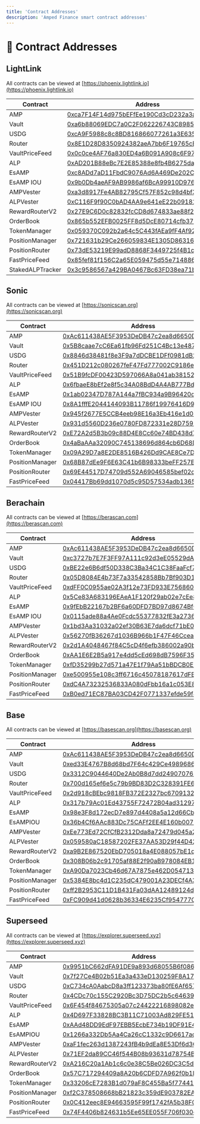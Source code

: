 ```yaml
---
title: 'Contract Addresses'
description: 'Amped Finance smart contract addresses'
---
```


# 📄 Contract Addresses

## LightLink

All contracts can be viewed at [https://phoenix.lightlink.io](https://phoenix.lightlink.io)

| Contract | Address |
|----------|---------|
| AMP | [0xca7F14F14d975bEFfEe190Cd3cD232a3a988Ab9C](https://phoenix.lightlink.io/token/0xca7F14F14d975bEFfEe190Cd3cD232a3a988Ab9C) |
| Vault | [0xa6b88069EDC7a0C2F062226743C8985FF72bB2Eb](https://phoenix.lightlink.io/address/0xa6b88069EDC7a0C2F062226743C8985FF72bB2Eb) |
| USDG | [0xcA9F5988c8c8BD816866077261a3E63575e1F7d8](https://phoenix.lightlink.io/token/0xcA9F5988c8c8BD816866077261a3E63575e1F7d8) |
| Router | [0x8E1D28D8350924382aeA7bb6F19765cE4afDd933](https://phoenix.lightlink.io/address/0x8E1D28D8350924382aeA7bb6F19765cE4afDd933) |
| VaultPriceFeed | [0x0c0ce4AF76a830ED4a6B091A908c6F97Fd5a5Bb9](https://phoenix.lightlink.io/address/0x0c0ce4AF76a830ED4a6B091A908c6F97Fd5a5Bb9) |
| ALP | [0xAD201B88eBc7E2E85388e8fb4B6275da4525d5e5](https://phoenix.lightlink.io/token/0xAD201B88eBc7E2E85388e8fb4B6275da4525d5e5) |
| EsAMP | [0xc8ADd7aD11FbdC9076Ad6A469De202CB76eFF7B8](https://phoenix.lightlink.io/token/0xc8ADd7aD11FbdC9076Ad6A469De202CB76eFF7B8) |
| EsAMP IOU | [0x9b0Db4aeAF9AB9986af6BcA99910D976942ECA6C](https://phoenix.lightlink.io/token/0x9b0Db4aeAF9AB9986af6BcA99910D976942ECA6C) |
| AMPVester | [0xa3d8917Fe4AB82795Cf57F852c98d4bf3bE235cA](https://phoenix.lightlink.io/address/0xa3d8917Fe4AB82795Cf57F852c98d4bf3bE235cA) |
| ALPVester | [0xC116F9f90C0bAD4AA9e641eE22b091814280B42F](https://phoenix.lightlink.io/address/0xC116F9f90C0bAD4AA9e641eE22b091814280B42F) |
| RewardRouterV2 | [0x27E9C6D0c82832fcCD8d674833ae88f2eda056c1](https://phoenix.lightlink.io/address/0x27E9C6D0c82832fcCD8d674833ae88f2eda056c1) |
| OrderBook | [0x865b552EFB0025FF8d5DcE80714cfb37CA912a21](https://phoenix.lightlink.io/address/0x865b552EFB0025FF8d5DcE80714cfb37CA912a21) |
| TokenManager | [0x059370C092b2a64c5C443fAEa9fF4Af92145539F](https://phoenix.lightlink.io/address/0x059370C092b2a64c5C443fAEa9fF4Af92145539F) |
| PositionManager | [0x721631b29Ce266059834E1305D863163fA090C44](https://phoenix.lightlink.io/address/0x721631b29Ce266059834E1305D863163fA090C44) |
| PositionRouter | [0x73dE53219E99adD8868F3449725f4B1cecb047c1](https://phoenix.lightlink.io/address/0x73dE53219E99adD8868F3449725f4B1cecb047c1) |
| FastPriceFeed | [0x85fef81f156C2a65E059475d55e7148866ef0247](https://phoenix.lightlink.io/address/0x85fef81f156C2a65E059475d55e7148866ef0247) |
| StakedALPTracker | [0x3c9586567a429BA0467Bc63FD38ea71bB6B912E0](https://phoenix.lightlink.io/address/0x3c9586567a429BA0467Bc63FD38ea71bB6B912E0) |

## Sonic

All contracts can be viewed at [https://sonicscan.org](https://sonicscan.org)

| Contract | Address |
|----------|---------|
| AMP | [0xAc611438AE5F3953DeDB47c2ea8d6650D601C1B4](https://sonicscan.org/token/0xAc611438AE5F3953DeDB47c2ea8d6650D601C1B4) |
| Vault | [0x5B8caae7cC6Ea61fb96Fd251C4Bc13e48749C7Da](https://sonicscan.org/address/0x5B8caae7cC6Ea61fb96Fd251C4Bc13e48749C7Da) |
| USDG | [0x8846d38481f8e3F9a7dDCBE1DFf0981dB2bC04A3](https://sonicscan.org/token/0x8846d38481f8e3F9a7dDCBE1DFf0981dB2bC04A3) |
| Router | [0x451D212c080267feF47Fd777002C9186e61C5a2C](https://sonicscan.org/address/0x451D212c080267feF47Fd777002C9186e61C5a2C) |
| VaultPriceFeed | [0x51B9fcDF00423D597066A8a041ab38152a74Fe96](https://sonicscan.org/address/0x51B9fcDF00423D597066A8a041ab38152a74Fe96) |
| ALP | [0x6fbaeE8bEf2e8f5c34A08BdD4A4AB777Bd3f6764](https://sonicscan.org/token/0x6fbaeE8bEf2e8f5c34A08BdD4A4AB777Bd3f6764) |
| EsAMP | [0x1ab02347D787A144a7fBC934a9B96420d46e9eD8](https://sonicscan.org/token/0x1ab02347D787A144a7fBC934a9B96420d46e9eD8) |
| EsAMP IOU | [0x8A1fffE2044144093B11786f19976416D94Ed895](https://sonicscan.org/token/0x8A1fffE2044144093B11786f19976416D94Ed895) |
| AMPVester | [0x945f2677E5CCB4eeb98E16a3Eb416e1d0dcc0610](https://sonicscan.org/address/0x945f2677E5CCB4eeb98E16a3Eb416e1d0dcc0610) |
| ALPVester | [0x931d5560D236e0780FD872331e28D7598E0DeDcc](https://sonicscan.org/address/0x931d5560D236e0780FD872331e28D7598E0DeDcc) |
| RewardRouterV2 | [0xE72A2d5B3b09c88D4E8Cc60e74BD438d7168e80F](https://sonicscan.org/address/0xE72A2d5B3b09c88D4E8Cc60e74BD438d7168e80F) |
| OrderBook | [0x4aBaAAa32090C745138696d864cb6D68Df644689](https://sonicscan.org/address/0x4aBaAAa32090C745138696d864cb6D68Df644689) |
| TokenManager | [0x09A29D7a8E2DE8516B426Dd9CAE8Ce7D9cf59e25](https://sonicscan.org/address/0x09A29D7a8E2DE8516B426Dd9CAE8Ce7D9cf59e25) |
| PositionManager | [0x68B87dEe9F6E63C41b6B98333beFF257E21C02c4](https://sonicscan.org/address/0x68B87dEe9F6E63C41b6B98333beFF257E21C02c4) |
| PositionRouter | [0x69E44517D74709d552A69046585bef02d8c34D5B](https://sonicscan.org/address/0x69E44517D74709d552A69046585bef02d8c34D5B) |
| FastPriceFeed | [0x04417Bb69dd1070d5c95D57534adb1365c32f756](https://sonicscan.org/address/0x04417Bb69dd1070d5c95D57534adb1365c32f756) |

## Berachain

All contracts can be viewed at [https://berascan.com](https://berascan.com)

| Contract | Address |
|----------|---------|
| AMP | [0xAc611438AE5F3953DeDB47c2ea8d6650D601C1B4](https://berascan.com/address/0xAc611438AE5F3953DeDB47c2ea8d6650D601C1B4) |
| Vault | [0xc3727b7E7F3FF97A111c92d3eE05529dA7BD2f48](https://berascan.com/address/0xc3727b7E7F3FF97A111c92d3eE05529dA7BD2f48) |
| USDG | [0xBE22e6B6df50D338C3Ba34C1C38FaaFcf78D535F](https://berascan.com/token/0xBE22e6B6df50D338C3Ba34C1C38FaaFcf78D535F) |
| Router | [0x05D8084E4b73F7a33542858Bb7Bf903D10e1286E](https://berascan.com/address/0x05D8084E4b73F7a33542858Bb7Bf903D10e1286E) |
| VaultPriceFeed | [0xdFF0C0955ae02A3f12e73FD933E756860b430Dfc](https://berascan.com/address/0xdFF0C0955ae02A3f12e73FD933E756860b430Dfc) |
| ALP | [0x5Ce83A683196EAeA1F120f29ab02e7cEe8ffC8Bd](https://berascan.com/token/0x5Ce83A683196EAeA1F120f29ab02e7cEe8ffC8Bd) |
| EsAMP | [0x9fEbB22167b2BF6a60DFD7BD97d8674BfC917297](https://berascan.com/token/0x9fEbB22167b2BF6a60DFD7BD97d8674BfC917297) |
| EsAMP IOU | [0x0115ade88a4Ae0Fcdc55377832fE3a2736299FD5](https://berascan.com/token/0x0115ade88a4Ae0Fcdc55377832fE3a2736299FD5) |
| AMPVester | [0x1bd3Aa31032a02ef30B63E7da6dcf71bE034c29e](https://berascan.com/address/0x1bd3Aa31032a02ef30B63E7da6dcf71bE034c29e) |
| ALPVester | [0x56270fB36267d1036B966b1F47F46Ccea1C73a79](https://berascan.com/address/0x56270fB36267d1036B966b1F47F46Ccea1C73a79) |
| RewardRouterV2 | [0x2d1A4048467f84C5cD4f6efb386002a90ba50935](https://berascan.com/address/0x2d1A4048467f84C5cD4f6efb386002a90ba50935) |
| OrderBook | [0xAA1E6E2B5a917e4dd5cEd698dB7596F352c95207](https://berascan.com/address/0xAA1E6E2B5a917e4dd5cEd698dB7596F352c95207) |
| TokenManager | [0xfD35299b27d571a47E1f79Aa51bBDCB0E07609Ee](https://berascan.com/address/0xfD35299b27d571a47E1f79Aa51bBDCB0E07609Ee) |
| PositionManager | [0xe500955e108c3ff6716c45078187617dFB19619E](https://berascan.com/address/0xe500955e108c3ff6716c45078187617dFB19619E) |
| PositionRouter | [0xdC4A73232536833A080dFbb16a1c053E8F733c85](https://berascan.com/address/0xdC4A73232536833A080dFbb16a1c053E8F733c85) |
| FastPriceFeed | [0xB0ed71EC87BA03CD42F0771337efde59f4F7391C](https://berascan.com/address/0xB0ed71EC87BA03CD42F0771337efde59f4F7391C) |

## Base

All contracts can be viewed at [https://basescan.org](https://basescan.org)

| Contract | Address |
|----------|---------|
| AMP | [0xAc611438AE5F3953DeDB47c2ea8d6650D601C1B4](https://basescan.org/address/0xAc611438AE5F3953DeDB47c2ea8d6650D601C1B4) |
| Vault | [0xed33E4767B8d68bd7F64c429Ce4989686426a926](https://basescan.org/address/0xed33E4767B8d68bd7F64c429Ce4989686426a926) |
| USDG | [0x3312C9044640De2Ab0B8d7dd249070760FdB2bf9](https://basescan.org/address/0x3312C9044640De2Ab0B8d7dd249070760FdB2bf9) |
| Router | [0x700d165ef6e5c79b9BD83D2C328391FE61917af6](https://basescan.org/address/0x700d165ef6e5c79b9BD83D2C328391FE61917af6) |
| VaultPriceFeed | [0x2d918cBEbc9818FB372E2327bc6709132Aa17A71](https://basescan.org/address/0x2d918cBEbc9818FB372E2327bc6709132Aa17A71) |
| ALP | [0x317b79Ac01Ed43755F72472B04ad31297e33ab98](https://basescan.org/address/0x317b79Ac01Ed43755F72472B04ad31297e33ab98) |
| EsAMP | [0x98e3F8d172ecD7e897d4408a5a12d66Cb26a8793](https://basescan.org/address/0x98e3F8d172ecD7e897d4408a5a12d66Cb26a8793) |
| EsAMPIOU | [0x36b4Cf6AAc883Dc75CAFf2EE4E160b007B40ee79](https://basescan.org/address/0x36b4Cf6AAc883Dc75CAFf2EE4E160b007B40ee79) |
| AMPVester | [0xEe773Ed72CfCfB2312Dda8a72479d045a2520f36](https://basescan.org/address/0xEe773Ed72CfCfB2312Dda8a72479d045a2520f36) |
| ALPVester | [0x059580aC18587202FE37AA53D29f44D42dF992b4](https://basescan.org/address/0x059580aC18587202FE37AA53D29f44D42dF992b4) |
| RewardRouterV2 | [0xa9B2E867520EbD705018a4E088057bE1cdBB2A78](https://basescan.org/address/0xa9B2E867520EbD705018a4E088057bE1cdBB2A78) |
| OrderBook | [0x308B06b2c91705af88E2f90aB978084EB15955DC](https://basescan.org/address/0x308B06b2c91705af88E2f90aB978084EB15955DC) |
| TokenManager | [0xA90Da7023Cb46d67A7875e462D054713CBa28c32](https://basescan.org/address/0xA90Da7023Cb46d67A7875e462D054713CBa28c32) |
| PositionManager | [0x5384E8bc4d1C235dC479001A23DECf4A3662E3fF](https://basescan.org/address/0x5384E8bc4d1C235dC479001A23DECf4A3662E3fF) |
| PositionRouter | [0xff2B2953C11D1B431Fa03dAA12489124d8E47BdB](https://basescan.org/address/0xff2B2953C11D1B431Fa03dAA12489124d8E47BdB) |
| FastPriceFeed | [0xFC909d41d0628b36334E6235Cf954777Cece471a](https://basescan.org/address/0xFC909d41d0628b36334E6235Cf954777Cece471a) |

## Superseed

All contracts can be viewed at [https://explorer.superseed.xyz](https://explorer.superseed.xyz)

| Contract | Address |
|----------|---------|
| AMP | [0x9951bC662dFA91DE9a893d68055B6f086669b025](https://explorer.superseed.xyz/address/0x9951bC662dFA91DE9a893d68055B6f086669b025) |
| Vault | [0x7f27Ce4B02b51Ea3a433eD130259F8A173F7c6C7](https://explorer.superseed.xyz/address/0x7f27Ce4B02b51Ea3a433eD130259F8A173F7c6C7) |
| USDG | [0xC734cA0AabcD8a3ff123373ba80fE6Af65709358](https://explorer.superseed.xyz/address/0xC734cA0AabcD8a3ff123373ba80fE6Af65709358) |
| Router | [0x4CDc70c155C2920Bc3D75DC2b5c646392aC00056](https://explorer.superseed.xyz/address/0x4CDc70c155C2920Bc3D75DC2b5c646392aC00056) |
| VaultPriceFeed | [0x6F454f84675305a07c24422216898082e42adf4C](https://explorer.superseed.xyz/address/0x6F454f84675305a07c24422216898082e42adf4C) |
| ALP | [0x4D697F33828BC3B11C71003Ad829FE51ddaeDf05](https://explorer.superseed.xyz/address/0x4D697F33828BC3B11C71003Ad829FE51ddaeDf05) |
| EsAMP | [0xAAd48DD9EdF97EBB5EcbE734b19DF91E477554D2](https://explorer.superseed.xyz/address/0xAAd48DD9EdF97EBB5EcbE734b19DF91E477554D2) |
| EsAMPIOU | [0x1266a332Db5Aa4Ca26cC1332c9D6617ad041Bd0c](https://explorer.superseed.xyz/address/0x1266a332Db5Aa4Ca26cC1332c9D6617ad041Bd0c) |
| AMPVester | [0xaF1fec263d1387243fB4b9dEa8E53Df6d3Cc7966](https://explorer.superseed.xyz/address/0xaF1fec263d1387243fB4b9dEa8E53Df6d3Cc7966) |
| ALPVester | [0x71EF2da89CC46f544B08b93631d78754B741A418](https://explorer.superseed.xyz/address/0x71EF2da89CC46f544B08b93631d78754B741A418) |
| RewardRouterV2 | [0xA216C20a1Ab1c6c0e38C5Be026DC3C5d6c4C8f2e](https://explorer.superseed.xyz/address/0xA216C20a1Ab1c6c0e38C5Be026DC3C5d6c4C8f2e) |
| OrderBook | [0x57C717294409a8A20b6CDFD7A962f0b1D7dF971c](https://explorer.superseed.xyz/address/0x57C717294409a8A20b6CDFD7A962f0b1D7dF971c) |
| TokenManager | [0x33206cE7283B1d079aF8C455Ba5f77441055649b](https://explorer.superseed.xyz/address/0x33206cE7283B1d079aF8C455Ba5f77441055649b) |
| PositionManager | [0xf2C378508668bB21823c359dE903782EA778D3c3](https://explorer.superseed.xyz/address/0xf2C378508668bB21823c359dE903782EA778D3c3) |
| PositionRouter | [0x0C412eec8E94663595F99f1742fA5b38F0e95ea5](https://explorer.superseed.xyz/address/0x0C412eec8E94663595F99f1742fA5b38F0e95ea5) |
| FastPriceFeed | [0x74F4406b824631b5Ee65EE055F706f030c35006E](https://explorer.superseed.xyz/address/0x74F4406b824631b5Ee65EE055F706f030c35006E) |